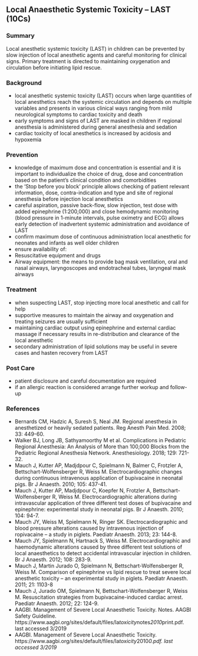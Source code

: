 ## Local Anaesthetic Systemic Toxicity -- LAST (10Cs)

### Summary
Local anesthetic systemic toxicity (LAST) in children can be prevented by slow injection of local anesthetic agents and careful monitoring for clinical signs. Primary treatment is directed to maintaining oxygenation and circulation before initiating lipid rescue.

### Background
- local anesthetic systemic toxicity (LAST) occurs when large quantities of local anesthetics reach the systemic circulation and depends on multiple variables and presents in various clinical ways ranging from mild neurological symptoms to cardiac toxicity and death
- early symptoms and signs of LAST are masked in children if regional anesthesia is administered during general anesthesia and sedation
- cardiac toxicity of local anesthetics is increased by acidosis and hypoxemia

### Prevention
- knowledge of maximum dose and concentration is essential and it is important to individualize the choice of drug, dose and concentration based on the patient's clinical condition and comorbidities
- the 'Stop before you block' principle allows checking of patient relevant information, dose, contra-indication and type and site of regional anesthesia before injection local anesthetics
- careful aspiration, passive back-flow, slow injection, test dose with added epinephrine (1:200,000) and close hemodynamic monitoring (blood pressure in 1-minute intervals, pulse oximetry and ECG) allows early detection of inadvertent systemic administration and avoidance of LAST
- confirm maximum dose of continuous administration local anesthetic for neonates and infants as well older children
- ensure availability of:
- Resuscitative equipment and drugs
- Airway equipment: the means to provide bag mask ventilation, oral and nasal airways, laryngoscopes and endotracheal tubes, laryngeal mask airways

### Treatment
- when suspecting LAST, stop injecting more local anesthetic and call for help
- supportive measures to maintain the airway and oxygenation and treating seizures are usually sufficient
- maintaining cardiac output using epinephrine and external cardiac massage if necessary results in re-distribution and clearance of the local anesthetic
- secondary administration of lipid solutions may be useful in severe cases and hasten recovery from LAST

### Post Care
- patient disclosure and careful documentation are required
- if an allergic reaction is considered arrange further workup and follow-up

### References
- Bernards CM, Hadzic A, Suresh S, Neal JM. Regional anesthesia in anesthetized or heavily sedated patients. Reg Anesth Pain Med. 2008; 33: 449-60.
- Walker BJ, Long JB, Sathyamoorthy M et al. Complications in Pediatric Regional Anesthesia: An Analysis of More than 100,000 Blocks from the Pediatric Regional Anesthesia Network. Anesthesiology. 2018; 129: 721-32.
- Mauch J, Kutter AP, Madjdpour C, Spielmann N, Balmer C, Frotzler A, Bettschart-Wolfensberger R, Weiss M. Electrocardiographic changes during continuous intravenous application of bupivacaine in neonatal pigs. Br J Anaesth. 2010; 105: 437-41.
- Mauch J, Kutter AP, Madjdpour C, Koepfer N, Frotzler A, Bettschart-Wolfensberger R, Weiss M. Electrocardiographic alterations during intravascular application of three different test doses of bupivacaine and epinephrine: experimental study in neonatal pigs. Br J Anaesth. 2010; 104: 94-7.
- Mauch JY, Weiss M, Spielmann N, Ringer SK. Electrocardiographic and blood pressure alterations caused by intravenous injection of ropivacaine -- a study in piglets. Paediatr Anaesth. 2013; 23: 144-8.
- Mauch JY, Spielmann N, Hartnack S, Weiss M. Electrocardiographic and haemodynamic alterations caused by three different test solutions of local anaesthetics to detect accidental intravascular injection in children. Br J Anaesth. 2012; 108: 283-9.
- Mauch J, Martin Jurado O, Spielmann N, Bettschart-Wolfensberger R, Weiss M. Comparison of epinephrine vs lipid rescue to treat severe local anesthetic toxicity -- an experimental study in piglets. Paediatr Anaesth. 2011; 21: 1103-8
- Mauch J, Jurado OM, Spielmann N, Bettschart-Wolfensberger R, Weiss M. Resuscitation strategies from bupivacaine-induced cardiac arrest. Paediatr Anaesth. 2012; 22: 124-9.
- AAGBI. Management of Severe Local Anaesthetic Toxicity. Notes. AAGBI Safety Guideline. https://www.aagbi.org/sites/default/files/la*toxicity*notes*2010*print.pdf. last accessed 3/2019
- AAGBI. Management of Severe Local Anaesthetic Toxicity. https://www.aagbi.org/sites/default/files/la*toxicity*2010*0.pdf. last accessed 3/2019*


